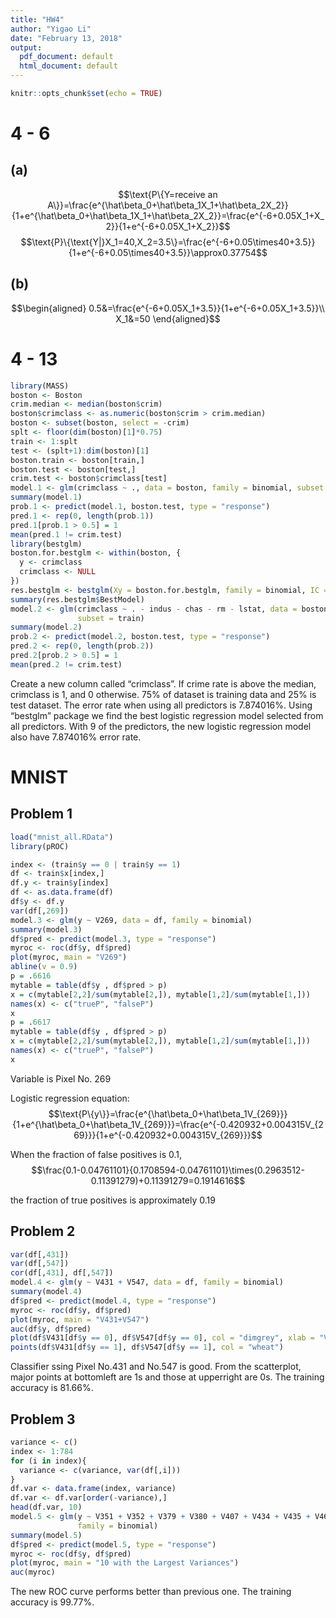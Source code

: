 ```yaml
---
title: "HW4"
author: "Yigao Li"
date: "February 13, 2018"
output:
  pdf_document: default
  html_document: default
---
```


```r
knitr::opts_chunk$set(echo = TRUE)
```

# 4 - 6

## (a)

$$\text{P\{Y=receive an A\}}=\frac{e^{\hat\beta_0+\hat\beta_1X_1+\hat\beta_2X_2}}{1+e^{\hat\beta_0+\hat\beta_1X_1+\hat\beta_2X_2}}=\frac{e^{-6+0.05X_1+X_2}}{1+e^{-6+0.05X_1+X_2}}$$
$$\text{P}\{\text{Y|}X_1=40,X_2=3.5\}=\frac{e^{-6+0.05\times40+3.5}}{1+e^{-6+0.05\times40+3.5}}\approx0.37754$$

## (b)

$$\begin{aligned}
0.5&=\frac{e^{-6+0.05X_1+3.5}}{1+e^{-6+0.05X_1+3.5}}\\
X_1&=50
\end{aligned}$$

# 4 - 13

```r
library(MASS)
boston <- Boston
crim.median <- median(boston$crim)
boston$crimclass <- as.numeric(boston$crim > crim.median)
boston <- subset(boston, select = -crim)
splt <- floor(dim(boston)[1]*0.75)
train <- 1:splt
test <- (splt+1):dim(boston)[1]
boston.train <- boston[train,]
boston.test <- boston[test,]
crim.test <- boston$crimclass[test]
model.1 <- glm(crimclass ~ ., data = boston, family = binomial, subset = train)
summary(model.1)
prob.1 <- predict(model.1, boston.test, type = "response")
pred.1 <- rep(0, length(prob.1))
pred.1[prob.1 > 0.5] = 1
mean(pred.1 != crim.test)
library(bestglm)
boston.for.bestglm <- within(boston, {
  y <- crimclass
  crimclass <- NULL
})
res.bestglm <- bestglm(Xy = boston.for.bestglm, family = binomial, IC = "AIC", method = "exhaustive")
summary(res.bestglm$BestModel)
model.2 <- glm(crimclass ~ . - indus - chas - rm - lstat, data = boston, family = binomial,
               subset = train)
summary(model.2)
prob.2 <- predict(model.2, boston.test, type = "response")
pred.2 <- rep(0, length(prob.2))
pred.2[prob.2 > 0.5] = 1
mean(pred.2 != crim.test)
```

Create a new column called "crimclass". If crime rate is above the median, crimclass is 1, and 0 otherwise. 75% of dataset is training data and 25% is test dataset. The error rate when using all predictors is 7.874016%. Using "bestglm" package we find the best logistic regression model selected from all predictors. With 9 of the predictors, the new logistic regression model also have 7.874016% error rate.

# MNIST

## Problem 1

```r
load("mnist_all.RData")
library(pROC)
```

```r
index <- (train$y == 0 | train$y == 1)
df <- train$x[index,]
df.y <- train$y[index]
df <- as.data.frame(df)
df$y <- df.y
var(df[,269])
model.3 <- glm(y ~ V269, data = df, family = binomial)
summary(model.3)
df$pred <- predict(model.3, type = "response")
myroc <- roc(df$y, df$pred)
plot(myroc, main = "V269")
abline(v = 0.9)
p = .6616
mytable = table(df$y , df$pred > p)
x = c(mytable[2,2]/sum(mytable[2,]), mytable[1,2]/sum(mytable[1,]))
names(x) <- c("trueP", "falseP")
x
p = .6617
mytable = table(df$y , df$pred > p)
x = c(mytable[2,2]/sum(mytable[2,]), mytable[1,2]/sum(mytable[1,]))
names(x) <- c("trueP", "falseP")
x
```

Variable is Pixel No. 269  

Logistic regression equation:
$$\text{P\{y\}}=\frac{e^{\hat\beta_0+\hat\beta_1V_{269}}}{1+e^{\hat\beta_0+\hat\beta_1V_{269}}}=\frac{e^{-0.420932+0.004315V_{269}}}{1+e^{-0.420932+0.004315V_{269}}}$$

When the fraction of false positives is 0.1,
$$\frac{0.1-0.04761101}{0.1708594-0.04761101}\times(0.2963512-0.11391279)+0.11391279=0.1914616$$

the fraction of true positives is approximately $0.19$

## Problem 2

```r
var(df[,431])
var(df[,547])
cor(df[,431], df[,547])
model.4 <- glm(y ~ V431 + V547, data = df, family = binomial)
summary(model.4)
df$pred <- predict(model.4, type = "response")
myroc <- roc(df$y, df$pred)
plot(myroc, main = "V431+V547")
auc(df$y, df$pred)
plot(df$V431[df$y == 0], df$V547[df$y == 0], col = "dimgrey", xlab = "V431", ylab = "V547")
points(df$V431[df$y == 1], df$V547[df$y == 1], col = "wheat")
```

Classifier ssing Pixel No.431 and No.547 is good. From the scatterplot, major points at bottomleft are 1s and those at upperright are 0s. The training accuracy is 81.66%.

## Problem 3

```r
variance <- c()
index <- 1:784
for (i in index){
  variance <- c(variance, var(df[,i]))
}
df.var <- data.frame(index, variance)
df.var <- df.var[order(-variance),]
head(df.var, 10)
model.5 <- glm(y ~ V351 + V352 + V379 + V380 + V407 + V434 + V435 + V462 + V463 + V490, data = df,
               family = binomial)
summary(model.5)
df$pred <- predict(model.5, type = "response")
myroc <- roc(df$y, df$pred)
plot(myroc, main = "10 with the Largest Variances")
auc(myroc)
```

The new ROC curve performs better than previous one. The training accuracy is 99.77%.